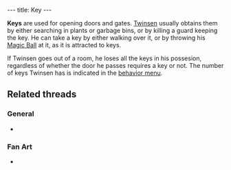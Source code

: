 ---
title: Key
---

{{twinsunica import}}{{Infobox Item
 |image=Key.gif
 |type=bonus
 |critical=yes
 |magical=no
 |unique=no
 |lba1=yes
 |lba2=yes
 |upgrades=no
 |rowposition=none
 |columnposition=none
 |effect=grants access
 |effectamount=some
 |purpose=
 |combattype=none
 |powerlevel=none
 |rate=none
 |range=none
 |damage=none
}}

'''Keys''' are used for opening doors and gates. [[Twinsen]] usually obtains them by either searching in plants or garbage bins, or by killing a guard keeping the key. He can take a key by either walking over it, or by throwing his [[Magic Ball]] at it, as it is attracted to keys.

If Twinsen goes out of a room, he loses all the keys in his possesion, regardless of whether the door he passes requires a key or not. The number of keys Twinsen has is indicated in the [[behavior menu]].

==Related threads==
===General===
* {{thread|id=3797|title=A unknow key}}

===Fan Art===
* {{post|id=112171|title=Lba3}}